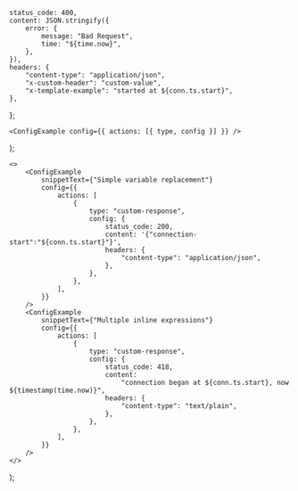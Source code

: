 
	status_code: 400,
	content: JSON.stringify({
		error: {
			message: "Bad Request",
			time: "${time.now}",
		},
	}),
	headers: {
		"content-type": "application/json",
		"x-custom-header": "custom-value",
		"x-template-example": "started at ${conn.ts.start}",
	},
};

	<ConfigExample config={{ actions: [{ type, config }] }} />
);

	<>
		<ConfigExample
			snippetText={"Simple variable replacement"}
			config={{
				actions: [
					{
						type: "custom-response",
						config: {
							status_code: 200,
							content: '{"connection-start":"${conn.ts.start}"}',
							headers: {
								"content-type": "application/json",
							},
						},
					},
				],
			}}
		/>
		<ConfigExample
			snippetText={"Multiple inline expressions"}
			config={{
				actions: [
					{
						type: "custom-response",
						config: {
							status_code: 418,
							content:
								"connection began at ${conn.ts.start}, now ${timestamp(time.now)}",
							headers: {
								"content-type": "text/plain",
							},
						},
					},
				],
			}}
		/>
	</>
);
